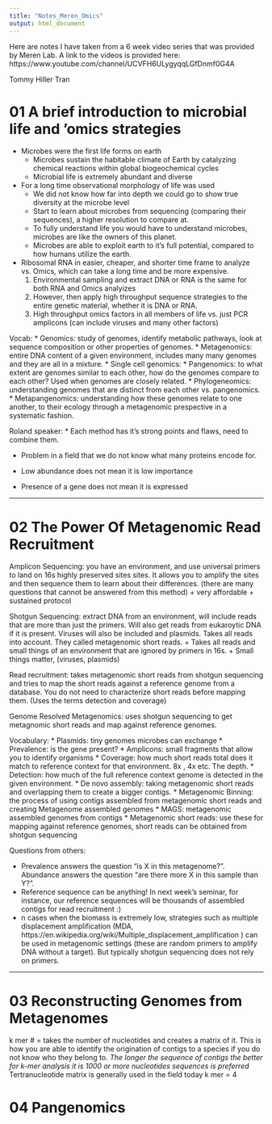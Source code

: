 ```yaml
---
title: "Notes_Meren_Omics"
output: html_document
---
```


Here are notes I have taken from a 6 week video series that was provided by Meren Lab.
A link to the videos is provided here: https://www.youtube.com/channel/UCVFH6ULygyqqLGfDnmf0G4A

Tommy Hiller Tran

# 01 A brief introduction to microbial life and 'omics strategies

* Microbes were the first life forms on earth
  + Microbes sustain the habitable climate of Earth by catalyzing chemical reactions within global biogeochemical cycles
  + Microbial life is extremely abundant and diverse
  
* For a long time observational morphology of life was used
  + We did not know how far into depth we could go to show true diversity at the microbe level
  + Start to learn about microbes from sequencing (comparing their sequences), a higher resolution to compare at.
  + To fully understand life you would have to understand microbes, microbes are like the owners of this planet. 
  + Microbes are able to exploit earth to it's full potential, compared to how humans utilize the earth. 
  
* Ribosomal RNA in easier, cheaper, and shorter time frame to analyze vs. Omics, which can take a long time and be more expensive. 
  1. Environmental sampling and extract DNA or RNA is the same for both RNA and Omics analyizes
  2. However, then apply high throughput sequence strategies to the entire genetic material, whether it is DNA or RNA. 
  3. High throughput omics factors in all members of life vs. just PCR amplicons (can include viruses and many other factors)
  
Vocab:
* Genomics: study of genomes, identify metabolic pathways, look at sequence composition or other properties of genomes.
* Metagenomics: entire DNA content of a given environment, includes many many genomes and they are all in a mixture. 
* Single cell genomics:
* Pangenomics: to what extent are genomes similar to each other, how do the genomes compare to each other? Used when genomes are closely related.
* Phylogeneomics: understanding genomes that are distinct from each other vs. pangenomics. 
* Metapangenomics: understanding how these genomes relate to one another, to their ecology through a metagenomic prespective in a systematic fashion. 

Roland speaker: 
* Each method has it's strong points and flaws, need to combine them.

* Problem in a field that we do not know what many proteins encode for. 

* Low abundance does not mean it is low importance

* Presence of a gene does not mean it is expressed

***

# 02 The Power Of Metagenomic Read Recruitment 

Amplicon Sequencing: you have an environment, and use universal primers to land on 16s highly preserved sites sites. It allows you to amplify the sites and then sequence them to learn about their differences. (there are many questions that cannot be answered from this method) 
  + very affordable
  + sustained protocol

Shotgun Sequencing: extract DNA from an environment, will include reads that are more than just the primers. Will also get reads from eukaroytic DNA if it is present. Viruses will also be included and plasmids. Takes all reads into account. They called metagenomic short reads. 
  + Takes all reads and small things of an environment that are ignored by primers in 16s.
  + Small things matter, (viruses, plasmids)

Read recruitment: takes metagenomic short reads from shotgun sequencing and tries to map the short reads against a reference genome from a database. You do not need to characterize short reads before mapping them. (Uses the terms detection and coverage)

Genome Resolved Metagenomics: uses shotgun sequencing to get metagnomic short reads and map against reference genomes. 

Vocabulary:
* Plasmids: tiny genomes microbes can exchange
* Prevalence: is the gene present?
* Amplicons: small fragments that allow you to identify organisms 
* Coverage: how much short reads total does it match to reference context for that environment. 8x , 4x etc. The depth. 
* Detection: how much of the full reference context genome is detected in the given environment.
* De novo assembly: taking metagenomic short reads and overlapping them to create a bigger contigs. 
* Metagenomic Binning: the process of using contigs assembled from metagenomic short reads and creating Metagenome assembled genomes
* MAGS: metagenomic assembled genomes from contigs 
* Metagenomic short reads: use these for mapping against reference genomes, short reads can be obtained from shotgun sequencing 

Questions from others:

  + [Zoom question from anonymous]: What is the difference between prevalence and abundance?
Prevalence answers the question "is X in this metagenome?". Abundance answers the question "are there more X in this sample than Y?".
  + [Zoom question from Spencer]: Is a reference sequence always a genome, or can it be a dataset of lots of genes?
Reference sequence can be anything! In next week's seminar, for instance, our reference sequences will be thousands of assembled contigs for read recruitment :)
  + [Zoom question from Gurpeet]: Are primers are used for shotgun sequencing?
n cases when the biomass is extremely low, strategies such as multiple displacement amplification (MDA, https://en.wikipedia.org/wiki/Multiple_displacement_amplification ) can be used in metagenomic settings (these are random primers to amplify DNA without a target). But typically shotgun sequencing does not rely on primers.

*** 

# 03 Reconstructing Genomes from Metagenomes

k mer # = takes the number of nucleotides and creates a matrix of it. This is how you are able to identify the origination of contigs to a species if you do not know who they belong to. 
  *The longer the sequence of contigs the better for k-mer analysis it is 1000 or more nucleotides sequences is preferred 
  *Tertranucleotide matrix is generally used in the field today k mer = 4
  
# 04 Pangenomics 






